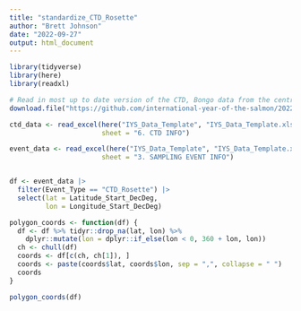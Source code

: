 ```yaml
---
title: "standardize_CTD_Rosette"
author: "Brett Johnson"
date: "2022-09-27"
output: html_document
---
```


```r
library(tidyverse)
library(here)
library(readxl)

# Read in most up to date version of the CTD, Bongo data from the central Franklin Data Template Repo
download.file("https://github.com/international-year-of-the-salmon/2022-Franklin-Data-Template/blob/main/IYS_2022_FRANKLIN.xlsx?raw=true", destfile = here("IYS_Data_Template", "IYS_Data_Template.xlsx"))

ctd_data <- read_excel(here("IYS_Data_Template", "IYS_Data_Template.xlsx"), 
                       sheet = "6. CTD INFO")

event_data <- read_excel(here("IYS_Data_Template", "IYS_Data_Template.xlsx"), 
                       sheet = "3. SAMPLING EVENT INFO")



```

```r
df <- event_data |> 
  filter(Event_Type == "CTD_Rosette") |> 
  select(lat = Latitude_Start_DecDeg,
         lon = Longitude_Start_DecDeg)

polygon_coords <- function(df) {
  df <- df %>% tidyr::drop_na(lat, lon) %>% 
    dplyr::mutate(lon = dplyr::if_else(lon < 0, 360 + lon, lon))
  ch <- chull(df)
  coords <- df[c(ch, ch[1]), ]
  coords <- paste(coords$lat, coords$lon, sep = ",", collapse = " ")
  coords
}

polygon_coords(df)
```

